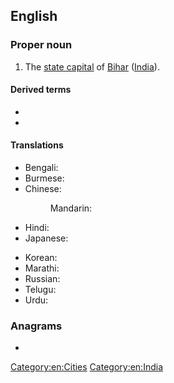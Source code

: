{{also|patna}}
==English==
{{wikipedia}}

===Proper noun===
{{en-proper noun}}

# The [[state capital]] of [[Bihar]] ([[India]]).

====Derived terms====
* {{l|en|Patna Division}}
* {{l|en|Patna rice}}

====Translations====
{{trans-top|state capital of Bihar, India}}
* Bengali: {{t|bn|পাটনা|sc=Beng}}
* Burmese: {{t|my|ပတ္တန|sc=Mymr}}
* Chinese:
*: Mandarin: {{t+|cmn|巴特那|tr=Bātènà, Bātènèi|sc=Hani}}
* Hindi: {{t+|hi|पटना|tr=Paṭnā}}
* Japanese: {{t|ja|パトナ|tr=Patona}}
{{trans-mid}}
* Korean: {{t|ko|파트나|tr=Pateuna}}
* Marathi: {{t|mr|paṭnā|n|tr=paṭnā|sc=Deva}}
* Russian: {{t+|ru|Патна|f}}
* Telugu: {{t|te|పాట్నా}}
* Urdu: {{t|ur|پٹنہ|tr=Paṭnā}}
{{trans-bottom}}

===Anagrams===
* {{anagrams|en|a=aanpt|panta-}}

[[Category:en:Cities]]
[[Category:en:India]]
